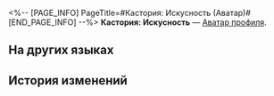 <%-- [PAGE_INFO]
PageTitle=#Кастория: Искусность (Аватар)#
[END_PAGE_INFO] --%>
{{Предмет Инфобокс
|Название    = Кастория: Искусность
|id          = 200137
|Изображение = Аватар Кастория Искусность.png
|Тип         = Аватар профиля
|Инвентарь   = 
|Редкость    = 5
|Эффект      = 
|Описание    = Кастория, ценящая изысканное мастерство.
|Источник1   = [[Аватар за открытие Чести Безымянных.]]
}}
{{Описание|''«На ощупь цветы... должны быть тоньше и мягче. Может, стоит добавить молочной пряжи?»''}}
'''Кастория: Искусность''' — [[Аватар профиля]].

==На других языках==
{{На других языках
|en   = Castorice: Ingenuity
|zhs  = 遐蝶•巧思
|zht  = 遐蝶•巧思
|ja   = キャストリス・巧技
|ko   = 카스토리스•창의
|es   = Castorice: Ingeniosidad
|fr   = Castorice&nbsp;: Ingéniosité
|ru   = Кастория: Искусность
|th   = Castorice - ช่างคิด
|vi   = Castorice - Tinh Tế
|de   = Castorice: Einfallsreichtum
|id   = Castorice: Kecerdikan
|pt   = Castorice: Ingenuidade
}}

==История изменений==
{{История изменений|3.5}}